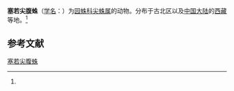 {{Speciesbox
| name = 塞若尖腹蛛
| status = 
| status_system = 
| image = Araneus ceropegius fg01.jpg
| genus = Aculepeira
| species = ceropegia
| authority = (Walckenaer, 1802)<ref name='id13455'>{{cite web| url =http://www.bioinfo.cn/db05/BjdwSpecies.php?action=view&id=13455| title =塞若尖腹蛛| work =《中国动物物种编目数据库》| publisher =中国科学院微生物研究所| author =中国科学院动物研究所| accessdate =2009-04-28| deadurl =yes| archiveurl =https://web.archive.org/web/20160305004320/http://www.bioinfo.cn/db05/BjdwSpecies.php?action=view&id=13455| archivedate =2016-03-05}}</ref>
}}

'''塞若尖腹蛛'''（[[学名|学名]]：{{lang|la|''Aculepeira ceropegia''}}）为[[园蛛科|园蛛科]][[尖蛛属|尖蛛属]]的动物。分布于古北区以及[[中国大陆|中国大陆]]的[[西藏|西藏]]等地。<ref name='id13455'/>

== 参考文献 ==
{{reflist}}

{{Wikispecies|Aculepeira ceropegia}}
{{Taxonbar|from=Q1301286}}

[[Category:尖蛛属|塞若尖腹蛛]]


{{蜘蛛小作品}}
